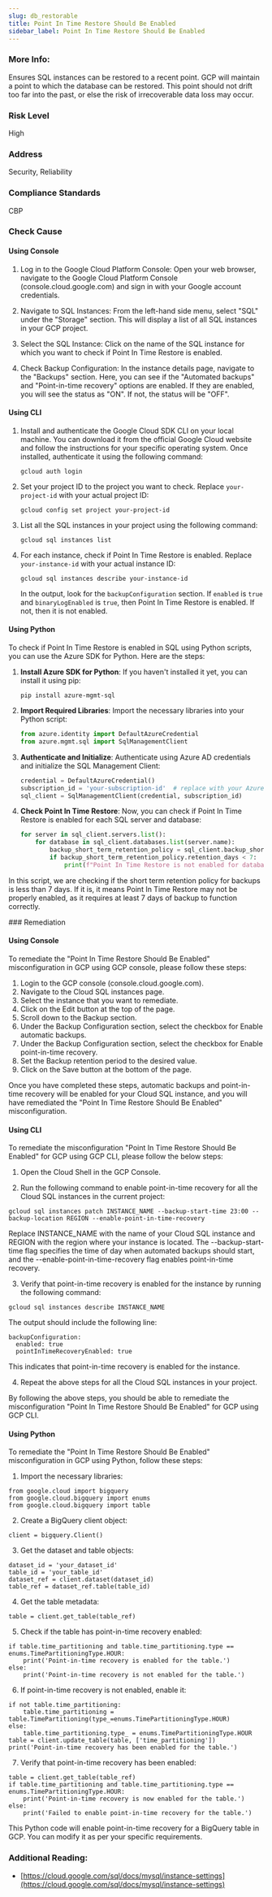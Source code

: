 ```yaml
---
slug: db_restorable
title: Point In Time Restore Should Be Enabled
sidebar_label: Point In Time Restore Should Be Enabled
---
```


### More Info:

Ensures SQL instances can be restored to a recent point. GCP will maintain a point to which the database can be restored. This point should not drift too far into the past, or else the risk of irrecoverable data loss may occur.

### Risk Level

High

### Address

Security, Reliability

### Compliance Standards

CBP



<Tabs><Tab title='Cause'>
### Check Cause

#### Using Console

1. Log in to the Google Cloud Platform Console: Open your web browser, navigate to the Google Cloud Platform Console (console.cloud.google.com) and sign in with your Google account credentials.

2. Navigate to SQL Instances: From the left-hand side menu, select "SQL" under the "Storage" section. This will display a list of all SQL instances in your GCP project.

3. Select the SQL Instance: Click on the name of the SQL instance for which you want to check if Point In Time Restore is enabled.

4. Check Backup Configuration: In the instance details page, navigate to the "Backups" section. Here, you can see if the "Automated backups" and "Point-in-time recovery" options are enabled. If they are enabled, you will see the status as "ON". If not, the status will be "OFF".

#### Using CLI

1. Install and authenticate the Google Cloud SDK CLI on your local machine. You can download it from the official Google Cloud website and follow the instructions for your specific operating system. Once installed, authenticate it using the following command:

   ```
   gcloud auth login
   ```

2. Set your project ID to the project you want to check. Replace `your-project-id` with your actual project ID:

   ```
   gcloud config set project your-project-id
   ```

3. List all the SQL instances in your project using the following command:

   ```
   gcloud sql instances list
   ```

4. For each instance, check if Point In Time Restore is enabled. Replace `your-instance-id` with your actual instance ID:

   ```
   gcloud sql instances describe your-instance-id
   ```

   In the output, look for the `backupConfiguration` section. If `enabled` is `true` and `binaryLogEnabled` is `true`, then Point In Time Restore is enabled. If not, then it is not enabled.

#### Using Python

To check if Point In Time Restore is enabled in SQL using Python scripts, you can use the Azure SDK for Python. Here are the steps:

1. **Install Azure SDK for Python**: If you haven't installed it yet, you can install it using pip:
   ```
   pip install azure-mgmt-sql
   ```
2. **Import Required Libraries**: Import the necessary libraries into your Python script:
   ```python
   from azure.identity import DefaultAzureCredential
   from azure.mgmt.sql import SqlManagementClient
   ```
3. **Authenticate and Initialize**: Authenticate using Azure AD credentials and initialize the SQL Management Client:
   ```python
   credential = DefaultAzureCredential()
   subscription_id = 'your-subscription-id'  # replace with your Azure Subscription ID
   sql_client = SqlManagementClient(credential, subscription_id)
   ```
4. **Check Point In Time Restore**: Now, you can check if Point In Time Restore is enabled for each SQL server and database:
   ```python
   for server in sql_client.servers.list():
       for database in sql_client.databases.list(server.name):
           backup_short_term_retention_policy = sql_client.backup_short_term_retention_policies.get(server.name, database.name)
           if backup_short_term_retention_policy.retention_days < 7:
               print(f"Point In Time Restore is not enabled for database {database.name} in server {server.name}")
   ```
In this script, we are checking if the short term retention policy for backups is less than 7 days. If it is, it means Point In Time Restore may not be properly enabled, as it requires at least 7 days of backup to function correctly.

</Tab>


<Tab title='Remediation'>
### Remediation

#### Using Console

To remediate the "Point In Time Restore Should Be Enabled" misconfiguration in GCP using GCP console, please follow these steps:

1. Login to the GCP console (console.cloud.google.com).
2. Navigate to the Cloud SQL instances page.
3. Select the instance that you want to remediate.
4. Click on the Edit button at the top of the page.
5. Scroll down to the Backup section.
6. Under the Backup Configuration section, select the checkbox for Enable automatic backups.
7. Under the Backup Configuration section, select the checkbox for Enable point-in-time recovery.
8. Set the Backup retention period to the desired value.
9. Click on the Save button at the bottom of the page.

Once you have completed these steps, automatic backups and point-in-time recovery will be enabled for your Cloud SQL instance, and you will have remediated the "Point In Time Restore Should Be Enabled" misconfiguration.

#### Using CLI

To remediate the misconfiguration "Point In Time Restore Should Be Enabled" for GCP using GCP CLI, please follow the below steps:

1. Open the Cloud Shell in the GCP Console.

2. Run the following command to enable point-in-time recovery for all the Cloud SQL instances in the current project:

```
gcloud sql instances patch INSTANCE_NAME --backup-start-time 23:00 --backup-location REGION --enable-point-in-time-recovery
```

Replace INSTANCE_NAME with the name of your Cloud SQL instance and REGION with the region where your instance is located. The --backup-start-time flag specifies the time of day when automated backups should start, and the --enable-point-in-time-recovery flag enables point-in-time recovery.

3. Verify that point-in-time recovery is enabled for the instance by running the following command:

```
gcloud sql instances describe INSTANCE_NAME
```

The output should include the following line:

```
backupConfiguration:
  enabled: true
  pointInTimeRecoveryEnabled: true
```

This indicates that point-in-time recovery is enabled for the instance.

4. Repeat the above steps for all the Cloud SQL instances in your project.

By following the above steps, you should be able to remediate the misconfiguration "Point In Time Restore Should Be Enabled" for GCP using GCP CLI.

#### Using Python

To remediate the "Point In Time Restore Should Be Enabled" misconfiguration in GCP using Python, follow these steps:

1. Import the necessary libraries:

```
from google.cloud import bigquery
from google.cloud.bigquery import enums
from google.cloud.bigquery import table
```

2. Create a BigQuery client object:

```
client = bigquery.Client()
```

3. Get the dataset and table objects:

```
dataset_id = 'your_dataset_id'
table_id = 'your_table_id'
dataset_ref = client.dataset(dataset_id)
table_ref = dataset_ref.table(table_id)
```

4. Get the table metadata:

```
table = client.get_table(table_ref)
```

5. Check if the table has point-in-time recovery enabled:

```
if table.time_partitioning and table.time_partitioning.type == enums.TimePartitioningType.HOUR:
    print('Point-in-time recovery is enabled for the table.')
else:
    print('Point-in-time recovery is not enabled for the table.')
```

6. If point-in-time recovery is not enabled, enable it:

```
if not table.time_partitioning:
    table.time_partitioning = table.TimePartitioning(type_=enums.TimePartitioningType.HOUR)
else:
    table.time_partitioning.type_ = enums.TimePartitioningType.HOUR
table = client.update_table(table, ['time_partitioning'])
print('Point-in-time recovery has been enabled for the table.')
```

7. Verify that point-in-time recovery has been enabled:

```
table = client.get_table(table_ref)
if table.time_partitioning and table.time_partitioning.type == enums.TimePartitioningType.HOUR:
    print('Point-in-time recovery is now enabled for the table.')
else:
    print('Failed to enable point-in-time recovery for the table.')
```

This Python code will enable point-in-time recovery for a BigQuery table in GCP. You can modify it as per your specific requirements.


### Additional Reading:

- [https://cloud.google.com/sql/docs/mysql/instance-settings](https://cloud.google.com/sql/docs/mysql/instance-settings) 


</Tab>
</Tabs>